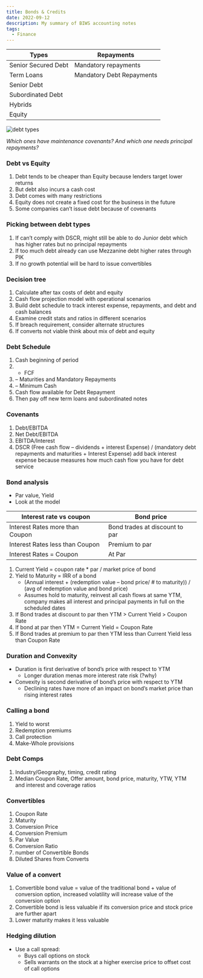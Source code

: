 ```yaml
---
title: Bonds & Credits
date: 2022-09-12
description: My summary of BIWS accounting notes
tags:
  - Finance
---
```


|Types|Repayments|
|--|--|
|Senior Secured Debt|Mandatory repayments
|Term Loans|Mandatory Debt Repayments
|Senior Debt	
|Subordinated Debt	
|Hybrids	
|Equity	

![debt types](./debttypes.png)

*Which ones have maintenance covenants? And which one needs principal repayments?*

### Debt vs Equity
1.	Debt tends to be cheaper than Equity because lenders target lower returns
2.	But debt also incurs a cash cost
3.	Debt comes with many restrictions
4.	Equity does not create a fixed cost for the business in the future
5.	Some companies can’t issue debt because of covenants

### Picking between debt types
1.	If can’t comply with DSCR, might still be able to do Junior debt which has higher rates but no principal repayments
2.	If too much debt already can use Mezzanine debt higher rates through PIK
3.	If no growth potential will be hard to issue convertibles

### Decision tree
1.	Calculate after tax costs of debt and equity
2.	Cash flow projection model with operational scenarios
3.	Build debt schedule to track interest expense, repayments, and debt and cash balances
4.	Examine credit stats and ratios in different scenarios
5.	If breach requirement, consider alternate structures
6.	If converts not viable think about mix of debt and equity

### Debt Schedule
1.	Cash beginning of period
2.	+ FCF
3.	– Maturities and Mandatory Repayments 
4.	– Minimum Cash
5.	Cash flow available for Debt Repayment
6.	Then pay off new term loans and subordinated notes

### Covenants
1.	Debt/EBITDA
2.	Net Debt/EBITDA
3.	EBITDA/Interest
4.	DSCR (Free cash flow – dividends + interest Expense) / (mandatory debt repayments and maturities + Interest Expense) add back interest expense because measures how much cash flow you have for debt service

### Bond analysis
- Par value, Yield
- Look at the model

|Interest rate vs coupon|Bond price|
|--|--|
|Interest Rates more than Coupon| Bond trades at discount to par
|Interest Rates less than Coupon|Premium to par
|Interest Rates = Coupon|	At Par

1.	Current Yield = coupon rate * par / market price of bond
2.	Yield to Maturity = IRR of a bond
	- (Annual interest + (redemption value – bond price/ # to maturity)) / (avg of redemption value and bond price)
	- Assumes hold to maturity, reinvest all cash flows at same YTM, company makes all interest and principal payments in full on the scheduled dates
3.	If Bond trades at discount to par then YTM > Current Yield > Coupon Rate
4.	If bond at par then YTM = Current Yield = Coupon Rate
5.	If Bond trades at premium to par then YTM less than  Current Yield less than  Coupon Rate

### Duration and Convexity
-	Duration is first derivative of bond’s price with respect to YTM
	- Longer duration menas more interest rate risk (?why)
-	Convexity is second derivative of bond’s price with respect to YTM
	- Declining rates have more of an impact on bond’s market price than rising interest rates

### Calling a bond
1.	Yield to worst
2.	Redemption premiums
3.	Call protection
4.	Make-Whole provisions

### Debt Comps
1.	Industry/Geography, timing, credit rating
2.	Median Coupon Rate, Offer amount, bond price, maturity, YTW, YTM and interest and coverage ratios

### Convertibles
1.	Coupon Rate
2.	Maturity
3.	Conversion Price
4.	Conversion Premium
5.	Par Value
6.	Conversion Ratio
7.	number of Convertible Bonds
8.	Diluted Shares from Converts

### Value of a convert
1.	Convertible bond value = value of the traditional bond + value of conversion option, increased volatility will increase value of the conversion option
2.	Convertible bond is less valuable if its conversion price and stock price are further apart
3.	Lower maturity makes it less valuable

### Hedging dilution 
-	Use a call spread:
	- Buys call options on stock
	- Sells warrants on the stock at a higher exercise price to offset cost of call options

